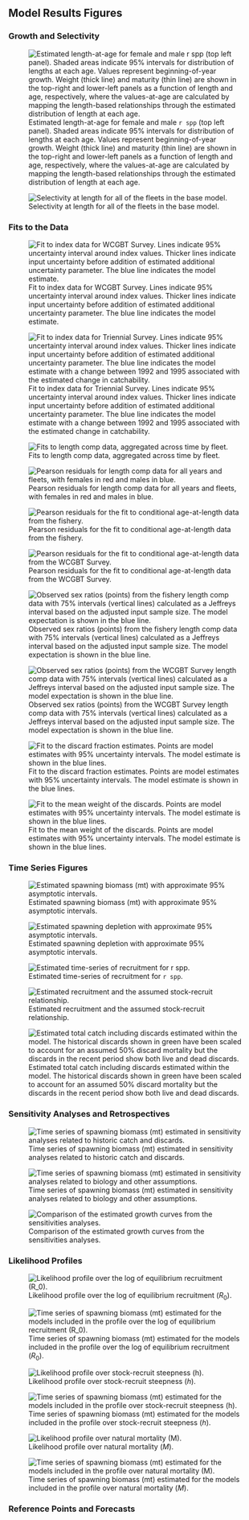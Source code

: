 
<!-- ********************************************************************** -->
<!-- ***********FIGURES: Model results ********************************** --> 
<!-- ********************************************************************** -->

\FloatBarrier
\newpage

## Model Results Figures


<!-- ********************************************************************** -->
<!-- ***********History of modeling approaches FIGURES******************* --> 
<!-- ********************************************************************** -->





<!-- ********************************************************************** -->
<!-- ****************STAR PANEL Recommendations FIGURES******************** --> 
<!-- ********************************************************************** -->







<!-- ********************************************************************** -->
<!-- ****************Model description section FIGURES********************* --> 
<!-- ********************************************************************** -->



<!-- ====================================================================== -->
<!-- *********************BASE MODEL FIGURES******************************* -->
<!-- ====================================================================== -->

<!-- ***********MODEL 1 BASE MODEL FIGURES********************************* --> 

### Growth and Selectivity

\vspace{.5cm}

<!-- <!-- [H] to control floating -->

<!-- \begin{figure}[h] -->
<!-- \begin{centering} -->
<!-- \includegraphics{r4ss/plots_mod1/bio3_sizeatage_plus_WT_and_MAT.png} -->
<!-- \caption{Estimated length-at-age for female and male `r spp` (top left panel). Shaded areas indicate 95% intervals for distribution of lengths at each age. Values represent beginning-of-year growth. Weight (thick line) and maturity (thin line) are shown in the top-right and lower-left panels as a function of length and age, respectively, where the values-at-age are calculated by mapping the length-based relationships through the estimated distribution of length at each age.}\label{fig:growth} -->
<!-- \end{centering} -->
<!-- \end{figure} -->

<!-- \FloatBarrier -->

![Estimated length-at-age for female and male `r spp` (top left panel). Shaded areas indicate 95% intervals for distribution of lengths at each age. Values represent beginning-of-year growth. Weight (thick line) and maturity (thin line) are shown in the top-right and lower-left panels as a function of length and age, respectively, where the values-at-age are calculated by mapping the length-based relationships through the estimated distribution of length at each age.\label{fig:growth}](r4ss/plots_mod1/bio3_sizeatage_plus_WT_and_MAT.png)


\FloatBarrier

![Selectivity at length for all of the fleets in the base model. \label{fig:sel01_multiple_fleets_length1}](r4ss/plots_mod1/sel01_multiple_fleets_length1.png)




\FloatBarrier


<!-- ***********Fits to the data********************************* --> 

### Fits to the Data

\FloatBarrier
<!-- <!-- [H] to control floating -->

<!-- \begin{figure}[h] -->
<!-- \includegraphics{r4ss/plots_mod1/index2_cpuefit_WCGBT Survey.png} -->
<!-- \begin{centering} -->
<!-- \includegraphics{r4ss/plots_mod1/index2_cpuefit_WCGBT Survey.png} -->
<!-- \caption{Fit to index data for WCGBT Survey. Lines indicate 95% uncertainty interval around index values. Thicker lines indicate input uncertainty before addition of estimated additional uncertainty parameter. The blue line indicates the model estimate.}\label{fig:index2_cpuefit_WCGBTS} -->
<!-- \end{centering} -->
<!-- \end{figure} -->

<!-- \FloatBarrier -->

<!-- \newpage -->
\vspace{.5cm}

![Fit to index data for WCGBT Survey. Lines indicate 95% uncertainty interval around index values. Thicker lines indicate input uncertainty before addition of estimated additional uncertainty parameter. The blue line indicates the model estimate.\label{fig:index2_cpuefit_WCGBTS}](r4ss/plots_mod1/index2_cpuefit_WCGBT Survey.png)

![Fit to index data for Triennial Survey. Lines indicate 95% uncertainty interval around index values. Thicker lines indicate input uncertainty before addition of estimated additional uncertainty parameter. The blue line indicates the model estimate with a change between 1992 and 1995 associated with the estimated change in catchability.\label{fig:index2_cpuefit_Triennial}](r4ss/plots_mod1/index2_cpuefit_Triennial Survey.png)



![Fits to length comp data, aggregated across time by fleet. \label{fig:comp_lenfit_aggregated_across_time}](r4ss/plots_mod1/comp_lenfit__aggregated_across_time.png)

![Pearson residuals for length comp data for all years and fleets, with females in red and males in blue. \label{fig:comp_lenfit__multi-fleet_comparison}](r4ss/plots_mod1/comp_lenfit__multi-fleet_comparison.png)

![Pearson residuals for the fit to conditional age-at-length data from the fishery. \label{fig:age_fit_fishery}](r4ss/plots_mod1/comp_condAALfit_residsflt1mkt2.png)

![Pearson residuals for the fit to conditional age-at-length data from the WCGBT Survey. \label{fig:age_fit_WCGBTS}](r4ss/plots_mod1/comp_condAALfit_residsflt5mkt0.png)

<!-- ***********Implied fits to the sex ratios ************************** --> 

![Observed sex ratios (points) from the fishery length comp data with 75% intervals (vertical lines) calculated as a Jeffreys interval based on the adjusted input sample size. The model expectation is shown in the blue line.\label{fig:sexratio_len_flt1mkt2}](r4ss/plots_mod1/sexratio_len_flt1mkt2.png)

![Observed sex ratios (points) from the WCGBT Survey length comp data with 75% intervals (vertical lines) calculated as a Jeffreys interval based on the adjusted input sample size. The model expectation is shown in the blue line.\label{fig:sexratio_len_flt5mkt0}](r4ss/plots_mod1/sexratio_len_flt5mkt0.png)

<!-- ***********Fits to the discards and mean body weight *************** --> 
![Fit to the discard fraction estimates. Points are model estimates with 95% uncertainty intervals. The model estimate is shown in the blue lines.\label{fig:discard_fitFishery}](r4ss/plots_mod1/discard_fitFishery.png)

![Fit to the mean weight of the discards. Points are model estimates with 95% uncertainty intervals. The model estimate is shown in the blue lines.\label{fig:bodywt_fit_fltFishery}](r4ss/plots_mod1/bodywt_fit_fltFishery.png)

\FloatBarrier

<!-- ********************************************************************** -->
<!-- ****************Time series FIGURES******************* -->
<!-- ********************************************************************** -->

\newpage

### Time Series Figures


\FloatBarrier

<!-- [H] to control floating -->

<!-- \begin{figure}[h] -->
<!-- \begin{centering} -->
<!-- \includegraphics{r4ss/plots_mod1/ts7_Spawning_biomass_(mt)_with_95_asymptotic_intervals_intervals.png} -->
<!-- \caption{Estimated spawning biomass (mt) with approximate 95% asymptotic intervals.}\label{fig:ts7_Spawning_biomass_(mt)_with_95_asymptotic_intervals_intervals} -->
<!-- \end{centering} -->
<!-- \end{figure} -->

<!-- \FloatBarrier -->

<!-- \newpage -->

\vspace{.5cm}

![Estimated spawning biomass (mt) with approximate 95% asymptotic intervals. \label{fig:ts7_Spawning_biomass_(mt)_with_95_asymptotic_intervals_intervals}](r4ss/plots_mod1/ts7_Spawning_biomass_(mt)_with_95_asymptotic_intervals_intervals.png)


![Estimated spawning depletion with approximate 95% asymptotic intervals. \label{fig:ts9_unfished_with_95_asymptotic_intervals_intervals}](r4ss/plots_mod1/ts9_unfished_with_95_asymptotic_intervals_intervals.png)


<!--![Estimated time-series of recruitment deviations for `r spp` with 95% intervals. \label{fig:recdevs2_withbars}](r4ss/plots_mod1/recdevs2_withbars.png) -->


![Estimated time-series of recruitment for `r spp`. \label{fig:ts11_Age-0_recruits_(1000s)_with_95_asymptotic_intervals}](r4ss/plots_mod1/ts11_Age-0_recruits_(1000s)_with_95_asymptotic_intervals.png)


![Estimated recruitment and the assumed stock-recruit relationship. \label{fig:SR_curve2}](r4ss/plots_mod1/SR_curve2.png)

![Estimated total catch including discards estimated within the model. The historical discards shown in green have been scaled to account for an assumed 50% discard mortality but the discards in the recent period show both live and dead discards. \label{fig:catch_total_plot}](r4ss/plots_mod1/catch5 total catch (including discards) stacked.png)

\FloatBarrier

<!-- ********************************************************************** -->
<!-- ****************Uncertainty and Sensitivity FIGURES******************* -->
<!-- ********************************************************************** -->




<!-- ***********MODEL 1 Uncertainty and Sensitivity FIGURES**************** --> 

\newpage

### Sensitivity Analyses and Retrospectives

\FloatBarrier

\vspace{.5cm}

<!-- [H] to control floating -->

\begin{figure}[h]
\begin{centering}
\includegraphics{Figures/sens.sel_and_Q_compare1_spawnbio.png}
\caption{Time series of spawning biomass (mt) estimated in sensitivity analyses related to selectivity and catchability.}\label{fig:Sensitivity_sel_and_Q}
\end{centering}
\end{figure}

\newpage


<!-- ![Time series of spawning biomass (mt) estimated in sensitivity analyses related to selectivity and catchability. \label{fig:Sensitivity_sel_and_Q}](Figures/sens.sel_and_Q_compare1_spawnbio.png) -->

![Time series of spawning biomass (mt) estimated in sensitivity analyses related to historic catch and discards. \label{fig:Sensitivity_catch}](Figures/sens.catch_compare1_spawnbio.png)

![Time series of spawning biomass (mt) estimated in sensitivity analyses related to biology and other assumptions. \label{fig:Sensitivity_bio_and_misc}](Figures/sens.bio_and_misc_compare1_spawnbio.png)

![Comparison of the estimated growth curves from the sensitivities analyses.\label{fig:growth_curve_comparison}](Figures/growth_curve_comparison.png)

\FloatBarrier





<!-- ********************************************************************** -->
<!-- *****************Retrospective analysis FIGURES*********************** -->
<!-- ********************************************************************** -->

<!-- ***********MODEL 1 Retrospective analysis FIGURE********************** --> 










\newpage

### Likelihood Profiles

\FloatBarrier

\vspace{.5cm}

<!-- ********************************************************************** -->
<!-- ******************Likelihood profile FIGURES************************** --> 
<!-- ********************************************************************** -->

<!-- ***********R0 Likelihood profile FIGURES****************************** --> 

<!-- [H] to control floating -->

\begin{figure}[h]
\begin{centering}
\includegraphics{Figures/profile_logR0.png}
\caption{Likelihood profile over the log of equilibrium recruitment ($R_0$).}\label{fig:profile_logR0}
\end{centering}
\end{figure}

\newpage

![Likelihood profile over the log of equilibrium recruitment ($R_0$).\label{fig:profile_logR0}](Figures/profile_logR0.png)

![Time series of spawning biomass (mt) estimated for the models included in the profile over the log of equilibrium recruitment ($R_0$).\label{fig:profile_R0_compare1_spawnbio}](Figures/profile_R0_compare1_spawnbio.png)



\FloatBarrier

<!-- ***********h Likelihood profile FIGURES******************************* -->

![Likelihood profile over stock-recruit steepness ($h$). \label{fig:profile_h}](Figures/profile_h.png)

![Time series of spawning biomass (mt) estimated for the models included in the profile over stock-recruit steepness ($h$). \label{fig:profile_h_compare1_spawnbio}](Figures/profile_h_compare1_spawnbio.png)


\FloatBarrier

<!-- ***********M Likelihood profile FIGURES******************************* -->

![Likelihood profile over natural mortality ($M$). \label{fig:profile_M}](Figures/profile_M.png)

![Time series of spawning biomass (mt) estimated for the models included in the profile over natural mortality ($M$). \label{fig:profile_M_compare1_spawnbio}](Figures/profile_M_compare1_spawnbio.png)

\FloatBarrier



### Reference Points and Forecasts

\FloatBarrier
<!-- ********************************************************************** -->
<!-- *********************REFERENCE POINTS FIGURES************************* --> 
<!-- ********************************************************************** -->

<!-- ***********MODEL 1 REFERENCE POINTS FIGURES*************************** --> 

\vspace{.5cm}

<!-- [H] to control floating -->

\begin{figure}[h]
\begin{centering}
\includegraphics{r4ss/plots_mod1/yield1_yield_curve.png}
\caption{Equilibrium yield curve for the base case model. Values are based on the fishery selectivity and with steepness fixed at 0.4.}\label{fig:yield1_yield_curve}
\end{centering}
\end{figure}

\newpage


<!-- ![Equilibrium yield curve for the base case model. Values are based on the fishery selectivity and with steepness fixed at 0.4. \label{fig:yield1_yield_curve}](r4ss/plots_mod1/yield1_yield_curve.png) -->


\FloatBarrier
<!-- ********************************************************************** --> 
<!-- *************************FORECAST FIGURES***************************** --> 
<!-- ********************************************************************** --> 
